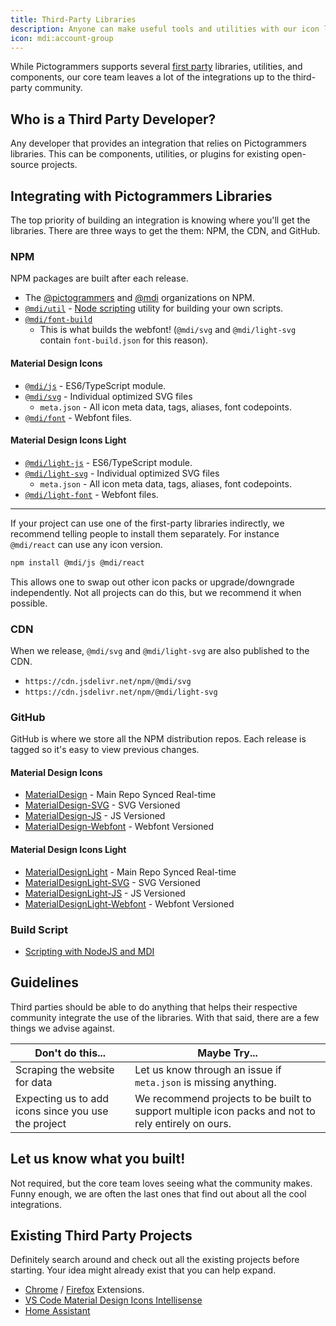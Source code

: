 ```yaml
---
title: Third-Party Libraries
description: Anyone can make useful tools and utilities with our icon libraries.
icon: mdi:account-group
---
```


While Pictogrammers supports several [first party](/docs/guides/first-party) libraries, utilities, and components, our core team leaves a lot of the integrations up to the third-party community.

## Who is a Third Party Developer?

Any developer that provides an integration that relies on Pictogrammers libraries. This can be components, utilities, or plugins for existing open-source projects.

## Integrating with Pictogrammers Libraries

The top priority of building an integration is knowing where you'll get the libraries. There are three ways to get the them: NPM, the CDN, and GitHub.

### NPM

NPM packages are built after each release.

- The [@pictogrammers](https://www.npmjs.com/org/pictogrammers) and [@mdi](https://www.npmjs.com/org/mdi) organizations on NPM.
- [`@mdi/util`](https://www.npmjs.com/package/@mdi/util) - [Node scripting](/guide/nodejs-scripting) utility for building your own scripts.
- [`@mdi/font-build`](https://www.npmjs.com/package/@mdi/font-build)
  - This is what builds the webfont! (`@mdi/svg` and `@mdi/light-svg` contain `font-build.json` for this reason).

#### Material Design Icons

- [`@mdi/js`](https://www.npmjs.com/package/@mdi/js) - ES6/TypeScript module.
- [`@mdi/svg`](https://www.npmjs.com/package/@mdi/svg) - Individual optimized SVG files
  - `meta.json` - All icon meta data, tags, aliases, font codepoints.
- [`@mdi/font`](https://www.npmjs.com/package/@mdi/font) - Webfont files.

#### Material Design Icons Light

- [`@mdi/light-js`](https://www.npmjs.com/package/@mdi/light-js) - ES6/TypeScript module.
- [`@mdi/light-svg`](https://www.npmjs.com/package/@mdi/light-svg) - Individual optimized SVG files
  - `meta.json` - All icon meta data, tags, aliases, font codepoints.
- [`@mdi/light-font`](https://www.npmjs.com/package/@mdi/light-font) - Webfont files.

---

If your project can use one of the first-party libraries indirectly, we recommend telling people to install them separately. For instance `@mdi/react` can use any icon version.

```bash
npm install @mdi/js @mdi/react
```

This allows one to swap out other icon packs or upgrade/downgrade independently. Not all projects can do this, but we recommend it when possible.

### CDN

When we release, `@mdi/svg` and `@mdi/light-svg` are also published to the CDN.

- `https://cdn.jsdelivr.net/npm/@mdi/svg`
- `https://cdn.jsdelivr.net/npm/@mdi/light-svg`

### GitHub

GitHub is where we store all the NPM distribution repos. Each release is tagged so it's easy to view previous changes.

#### Material Design Icons

- [MaterialDesign](https://github.com/Templarian/MaterialDesign) - Main Repo Synced Real-time
- [MaterialDesign-SVG](https://github.com/Templarian/MaterialDesign-SVG) - SVG Versioned
- [MaterialDesign-JS](https://github.com/Templarian/MaterialDesign-JS) - JS Versioned
- [MaterialDesign-Webfont](https://github.com/Templarian/MaterialDesign-Webfont) - Webfont Versioned

#### Material Design Icons Light

- [MaterialDesignLight](https://github.com/Templarian/MaterialDesignLight) - Main Repo Synced Real-time
- [MaterialDesignLight-SVG](https://github.com/Templarian/MaterialDesignLight-SVG) - SVG Versioned
- [MaterialDesignLight-JS](https://github.com/Templarian/MaterialDesignLight-JS) - JS Versioned
- [MaterialDesignLight-Webfont](https://github.com/Templarian/MaterialDesignLight-Webfont) - Webfont Versioned

### Build Script

- [Scripting with NodeJS and MDI](http://templarian.com/2018/04/13/scripting-with-nodejs-and-material-design-icons/)

## Guidelines

Third parties should be able to do anything that helps their respective community integrate the use of the libraries. With that said, there are a few things we advise against.

| Don't do this... | Maybe Try... |
|------------------|--------------|
| <Icon name='mdi:close' color='red' /> Scraping the website for data | <Icon name='mdi:check' color='green' /> Let us know through an issue if `meta.json` is missing anything. |
| <Icon name='mdi:close' color='red' /> Expecting us to add icons since you use the project | <Icon name='mdi:check' color='green' /> We recommend projects to be built to support multiple icon packs and not to rely entirely on ours. |

## Let us know what you built!

Not required, but the core team loves seeing what the community makes. Funny enough, we are often the last ones that find out about all the cool integrations.

## Existing Third Party Projects

Definitely search around and check out all the existing projects before starting. Your idea might already exist that you can help expand.

- [Chrome](https://chrome.google.com/webstore/detail/materialdesignicons-picke/edjaedpifkihpjkcgknfokmibkoafhme) / [Firefox](https://addons.mozilla.org/en-US/firefox/addon/materialdesignicons-picker/) Extensions.
- [VS Code Material Design Icons Intellisense](https://marketplace.visualstudio.com/items?itemName=lukas-tr.materialdesignicons-intellisense)
- [Home Assistant](https://www.home-assistant.io/docs/configuration/customizing-devices/#icon)
